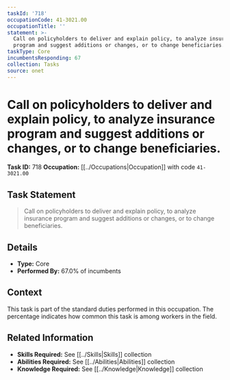 ```yaml
---
taskId: '718'
occupationCode: 41-3021.00
occupationTitle: ''
statement: >-
  Call on policyholders to deliver and explain policy, to analyze insurance
  program and suggest additions or changes, or to change beneficiaries.
taskType: Core
incumbentsResponding: 67
collection: Tasks
source: onet
---
```

# Call on policyholders to deliver and explain policy, to analyze insurance program and suggest additions or changes, or to change beneficiaries.

**Task ID:** 718
**Occupation:** [[../Occupations|Occupation]] with code `41-3021.00`

## Task Statement

> Call on policyholders to deliver and explain policy, to analyze insurance program and suggest additions or changes, or to change beneficiaries.

## Details

- **Type:** Core
- **Performed By:** 67.0% of incumbents

## Context

This task is part of the standard duties performed in this occupation. The percentage indicates how common this task is among workers in the field.

## Related Information

- **Skills Required:** See [[../Skills|Skills]] collection
- **Abilities Required:** See [[../Abilities|Abilities]] collection
- **Knowledge Required:** See [[../Knowledge|Knowledge]] collection
